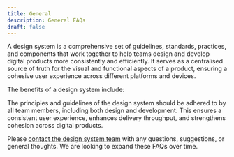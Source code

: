 ```yaml
---
title: General
description: General FAQs
draft: false
---
```


<Faqs current="general">

<Faq question="What is a design system?">

A design system is a comprehensive set of guidelines, standards, practices, and components that work together to help teams design and develop digital products more consistently and efficiently. It serves as a centralised source of truth for the visual and functional aspects of a product, ensuring a cohesive user experience across different platforms and devices.

</Faq>

<Faq question="What are the benefits of a design system?">

The benefits of a design system include:

<DesignSystemBenefits />

</Faq>

<Faq question="Should I use the design system?">

The principles and guidelines of the design system should be adhered to by all team members, including both design and development.
This ensures a consistent user experience, enhances delivery throughput, and strengthens cohesion across digital products.

</Faq>

<Faq question="What if I have a question that isn't covered here?">

Please [contact the design system team](/contact/) with any questions, suggestions, or general thoughts. We are looking to expand these FAQs over time.

</Faq>

</Faqs>
